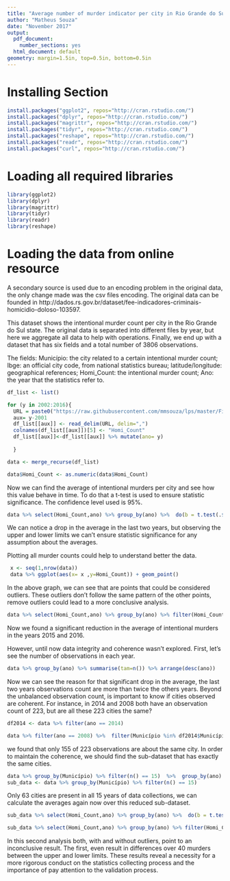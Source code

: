 ```yaml
---
title: "Average number of murder indicator per city in Rio Grande do Sul"
author: "Matheus Souza"
date: "November 2017"
output:
  pdf_document:
    number_sections: yes
  html_document: default
geometry: margin=1.5in, top=0.5in, bottom=0.5in
---
```


# Installing Section 
 

```r
install.packages("ggplot2", repos="http://cran.rstudio.com/")
install.packages("dplyr", repos="http://cran.rstudio.com/")
install.packages("magrittr", repos="http://cran.rstudio.com/")
install.packages("tidyr", repos="http://cran.rstudio.com/")
install.packages("reshape", repos="http://cran.rstudio.com/")
install.packages("readr", repos="http://cran.rstudio.com/")
install.packages("curl", repos="http://cran.rstudio.com/")
```


# Loading all required libraries 


```r

library(ggplot2)
library(dplyr)
library(magrittr)
library(tidyr)
library(readr)
library(reshape)
```


# Loading the data from online resource

A secondary source is used due to an encoding problem in the original data, the only change made was the csv files encoding.  The original data can be founded in http://dados.rs.gov.br/dataset/fee-indicadores-criminais-homicidio-doloso-103597.

This dataset shows the intentional murder count per city in the Rio Grande do Sul state. The original data is separated into different files by year,  but here we aggregate all data to help with operations.  Finally, we end up with a dataset that has six fields and a total number of 3806 observations. 

The fields:
         Município: the city related to a certain intentional murder count;
              Ibge: an official city code, from national statistics bureau; 
latitude/longitude: geographical references;
        Homi_Count: the intentional murder count; 
               Ano: the year that the statistics refer to.

```r

df_list <- list()

for (y in 2002:2016){
  URL = paste0("https://raw.githubusercontent.com/mmsouza/lps/master/Final%20Task/fee-",as.character(y),"-mun-indicadores-criminais-homicidio-doloso-103597.csv")
  aux= y-2001
  df_list[[aux]] <- read_delim(URL, delim=",")
  colnames(df_list[[aux]])[5] <- "Homi_Count"
  df_list[[aux]]<-df_list[[aux]] %>% mutate(ano= y)
  
  }

data <- merge_recurse(df_list)

data$Homi_Count <- as.numeric(data$Homi_Count)

```


Now we can find the average of intentional murders per city and see how this value behave in time. To do that a t-test is used to ensure statistic significance. The confidence level used is 95%.


```r

data %>% select(Homi_Count,ano) %>% group_by(ano) %>%  do(b = t.test(.$Homi_Count,conf.level=0.95)) %>% mutate( media = unname(b$estimate) ,maxx = c(b$conf.int[2]) ,minn = c(b$conf.int[1])) %>% ggplot(aes(x=ano, y=media)) + geom_errorbar(aes(ymin=minn, ymax=maxx), width=.1) +geom_point() +scale_y_continuous(limits = c(0,30),breaks = seq(0, 30, by = 1)) + scale_x_continuous(limits = c(2001.8,2017),breaks = seq(2002, 2016, by = 1))


```

We can notice a drop in the average in the last two years, but observing the upper and lower limits we can't ensure statistic significance for any assumption about the averages.

Plotting all murder counts could help to understand better the data.


```r
 x <- seq(1,nrow(data))
 data %>% ggplot(aes(x= x ,y=Homi_Count)) + geom_point()

```

In the above graph, we can see that are points that could be considered outliers. These outliers don't follow the same pattern of the other points, remove outliers could lead to a more conclusive analysis.


```r
data %>% select(Homi_Count,ano) %>% group_by(ano) %>% filter(Homi_Count < 200) %>%  do(b = t.test(.$Homi_Count,conf.level=0.95)) %>% mutate( media = unname(b$estimate) ,maxx = c(b$conf.int[2]) ,minn = c(b$conf.int[1])) %>% ggplot(aes(x=ano, y=media)) + geom_errorbar(aes(ymin=minn, ymax=maxx), width=.1) +geom_point() +scale_y_continuous(limits = c(0,30),breaks = seq(0, 30, by = 1)) + scale_x_continuous(limits = c(2001.8,2017),breaks = seq(2002, 2016, by = 1))

```

Now we found a significant reduction in the average of intentional murders in the years 2015 and 2016.

However, until now data integrity and coherence wasn't explored. First, let's see the number of observations in each year.  


```r

data %>% group_by(ano) %>% summarise(tam=n()) %>% arrange(desc(ano))

```

Now we can see the reason for that significant drop in the average, the last two years observations count are more than twice the others years. Beyond the unbalanced observation count, is important to know if cities observed are coherent.  For instance, in 2014 and 2008 both have an observation count of 223, but are all these 223 cities the same?

```r

df2014 <- data %>% filter(ano == 2014)

data %>% filter(ano == 2008) %>%  filter(Município %in% df2014$Município )  %>% summarise(tam=n())
```

we found that only 155 of 223 observations are about the same city.  In order to maintain the coherence, we should find the sub-dataset that has exactly the same cities. 

```r

data %>% group_by(Município) %>% filter(n() == 15)  %>%  group_by(ano) %>%  summarise(tam=n())
sub_data <- data %>% group_by(Município) %>% filter(n() == 15)
```

Only 63 cities are present in all 15 years of data collections, we can calculate the averages again now over this reduced sub-dataset.

```r
sub_data %>% select(Homi_Count,ano) %>% group_by(ano) %>%  do(b = t.test(.$Homi_Count,conf.level=0.95)) %>% mutate( media = unname(b$estimate) ,maxx = c(b$conf.int[2]) ,minn = c(b$conf.int[1])) %>% ggplot(aes(x=ano, y=media)) + geom_errorbar(aes(ymin=minn, ymax=maxx), width=.1) +geom_point() +scale_y_continuous(limits = c(0,60),breaks = seq(0, 60, by = 4)) + scale_x_continuous(limits = c(2001.8,2017),breaks = seq(2002, 2016, by = 1))

sub_data %>% select(Homi_Count,ano) %>% group_by(ano) %>% filter(Homi_Count < 200) %>% do(b = t.test(.$Homi_Count,conf.level=0.95)) %>% mutate( media = unname(b$estimate) ,maxx = c(b$conf.int[2]) ,minn = c(b$conf.int[1])) %>% ggplot(aes(x=ano, y=media)) + geom_errorbar(aes(ymin=minn, ymax=maxx), width=.1) +geom_point() +scale_y_continuous(limits = c(0,60),breaks = seq(0, 60, by = 4)) + scale_x_continuous(limits = c(2001.8,2017),breaks = seq(2002, 2016, by = 1))

```

In this second analysis both, with and without outliers, point to an inconclusive result. The first, even result in differences over 40 murders between the upper and lower limits.   These results reveal a necessity for a more rigorous conduct on the statistics collecting process and the importance of pay attention to the validation process.


